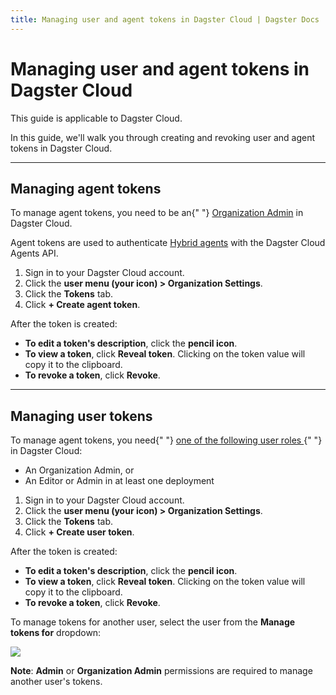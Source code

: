 ```yaml
---
title: Managing user and agent tokens in Dagster Cloud | Dagster Docs
---
```


# Managing user and agent tokens in Dagster Cloud

<Note>This guide is applicable to Dagster Cloud.</Note>

In this guide, we'll walk you through creating and revoking user and agent tokens in Dagster Cloud.

---

## Managing agent tokens

<Note>
  To manage agent tokens, you need to be an{" "}
  <a href="/dagster-cloud/account/managing-users">Organization Admin</a> in
  Dagster Cloud.
</Note>

Agent tokens are used to authenticate [Hybrid agents](/dagster-cloud/deployment/agents) with the Dagster Cloud Agents API.

1. Sign in to your Dagster Cloud account.
2. Click the **user menu (your icon) > Organization Settings**.
3. Click the **Tokens** tab.
4. Click **+ Create agent token**.

After the token is created:

- **To edit a token's description**, click the **pencil icon**.
- **To view a token**, click **Reveal token**. Clicking on the token value will copy it to the clipboard.
- **To revoke a token**, click **Revoke**.

---

## Managing user tokens

<Note>
  To manage agent tokens, you need{" "}
  <a href="/dagster-cloud/account/managing-users">
    one of the following user roles
  </a>{" "}
  in Dagster Cloud:
  <ul>
    <li>An Organization Admin, or</li>
    <li>An Editor or Admin in at least one deployment</li>
  </ul>
</Note>

1. Sign in to your Dagster Cloud account.
2. Click the **user menu (your icon) > Organization Settings**.
3. Click the **Tokens** tab.
4. Click **+ Create user token**.

After the token is created:

- **To edit a token's description**, click the **pencil icon**.
- **To view a token**, click **Reveal token**. Clicking on the token value will copy it to the clipboard.
- **To revoke a token**, click **Revoke**.

To manage tokens for another user, select the user from the **Manage tokens for** dropdown:

<Image
src="/images/dagster-cloud/user-token-management/manage-user-tokens-for.png"
width={1059}
height={208}
/>

**Note**: **Admin** or **Organization Admin** permissions are required to manage another user's tokens.
